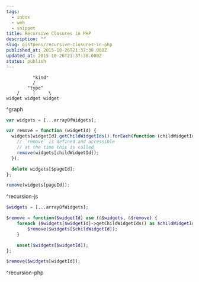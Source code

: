 ```yaml
---
tags:
  - inbox
  - web
  - snippet
title: Recursive Closures in PHP
description: ""
slug: gistpens/recursive-closures-in-php
published_at: 2015-10-26T21:37:38.000Z
updated_at: 2015-10-26T21:37:38.000Z
status: publish
---
```

```plaintext title="graph"
          "kind"
          /
        "type"
    /     |     \
widget widget widget
```

^graph

```js title="recursion.js"
var widgets = [...arrayOfWidgets];

var remove = function (widgetId) {
  widgets[widgetId].getChildWidgetIds().forEach(function (childWidgetId) {
    // `remove` is defined and accessible
    // at the time this is called
    remove(widgets[childWidgetId]);
  });

  delete widgets[$pageId];
};

remove(widgets[pageId]);
```

^recursion-js

```php title="recursion.php"
$widgets = [...arrayOfWidgets];

$remove = function($widgetId) use (&$widgets, &$remove) {
    foreach ($widgets[$widgetId]->getChildWidgetIds() as $childWidgetId) {
        $remove($widgets[$childWidgetId]);
    }

    unset($widgets[$widgetId]);
};

$remove($widgets[widgetId]);
```

^recursion-php

